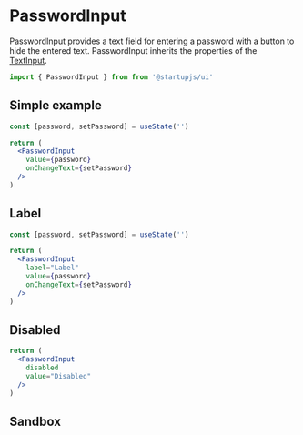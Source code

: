 
# PasswordInput

PasswordInput provides a text field for entering a password with a button to hide the entered text.
PasswordInput inherits the properties of the [TextInput](/docs/forms/TextInput).

```jsx
import { PasswordInput } from from '@startupjs/ui'
```

## Simple example

```jsx example
const [password, setPassword] = useState('')

return (
  <PasswordInput
    value={password}
    onChangeText={setPassword}
  />
)
```

## Label

```jsx example
const [password, setPassword] = useState('')

return (
  <PasswordInput
    label="Label"
    value={password}
    onChangeText={setPassword}
  />
)
```

## Disabled

```jsx example
return (
  <PasswordInput
    disabled
    value="Disabled"
  />
)
```

## Sandbox

<Sandbox Component={PasswordInput} />
